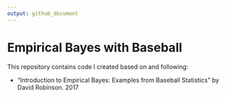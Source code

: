 ```yaml
---
output: github_document
---
```


<!-- Edit this Rmd file and not the md file  -->

# Empirical Bayes with Baseball

This repository contains code I created based on and following:

- "Introduction to Empirical Bayes: Examples from Baseball Statistics" by David Robinson. 2017

